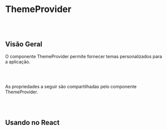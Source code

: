 
# ThemeProvider

<br></br>

## Visão Geral

O componente ThemeProvider permite fornecer temas personalizados para a aplicação.

<Canvas of={ThemeProviderStories.Properties}></Canvas>

<Meta isTemplate />

<br></br>

As propriedades a seguir são compartilhadas pelo componente ThemeProvider.

<Controls />

<br></br>

## Usando no React

<Source of={ThemeProviderStories.FrameworkReact} />
